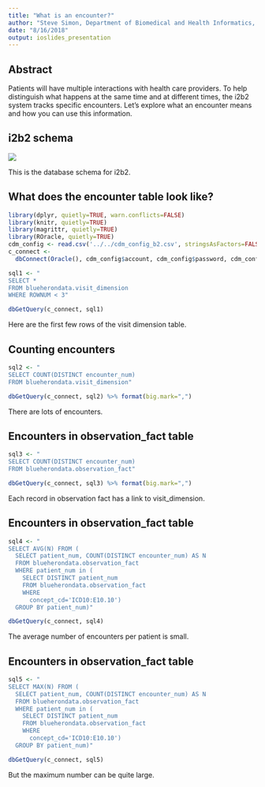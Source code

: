 ```yaml
---
title: "What is an encounter?"
author: "Steve Simon, Department of Biomedical and Health Informatics, UMKC"
date: "8/16/2018"
output: ioslides_presentation
---
```


## Abstract

Patients will have multiple interactions with health care providers. To help distinguish what happens at the same time and at different times, the i2b2 system tracks specific encounters. Let's explore what an encounter means and how you can use this information.

## i2b2 schema

![](~/heron-i2b2-analytics/doc/searching-talk/images/i2b2-schema.PNG)

<div class="notes">

This is the database schema for i2b2.

</div>

## What does the encounter table look like?

```r
library(dplyr, quietly=TRUE, warn.conflicts=FALSE)
library(knitr, quietly=TRUE)
library(magrittr, quietly=TRUE)
library(ROracle, quietly=TRUE)
cdm_config <- read.csv('../../cdm_config_b2.csv', stringsAsFactors=FALSE)
c_connect <-
  dbConnect(Oracle(), cdm_config$account, cdm_config$password, cdm_config$access)
```

```r
sql1 <- "
SELECT *
FROM blueherondata.visit_dimension
WHERE ROWNUM < 3"

dbGetQuery(c_connect, sql1)
```

<div class="notes">

Here are the first few rows of the visit dimension table.

</div>

## Counting encounters

```r
sql2 <- "
SELECT COUNT(DISTINCT encounter_num)
FROM blueherondata.visit_dimension"

dbGetQuery(c_connect, sql2) %>% format(big.mark=",")
```

<div class="notes">

There are lots of encounters.

</div>

## Encounters in observation_fact table

```r
sql3 <- "
SELECT COUNT(DISTINCT encounter_num)
FROM blueherondata.observation_fact"

dbGetQuery(c_connect, sql3) %>% format(big.mark=",")
```

<div class="notes">

Each record in observation fact has a link to visit_dimension.

</div>

## Encounters in observation_fact table

```r
sql4 <- "
SELECT AVG(N) FROM (
  SELECT patient_num, COUNT(DISTINCT encounter_num) AS N
  FROM blueherondata.observation_fact
  WHERE patient_num in (
    SELECT DISTINCT patient_num
    FROM blueherondata.observation_fact
    WHERE 
      concept_cd='ICD10:E10.10')
  GROUP BY patient_num)"

dbGetQuery(c_connect, sql4)
```

<div class="notes">

The average number of encounters per patient is small.

</div>

## Encounters in observation_fact table

```r
sql5 <- "
SELECT MAX(N) FROM (
  SELECT patient_num, COUNT(DISTINCT encounter_num) AS N
  FROM blueherondata.observation_fact
  WHERE patient_num in (
    SELECT DISTINCT patient_num
    FROM blueherondata.observation_fact
    WHERE
      concept_cd='ICD10:E10.10')
  GROUP BY patient_num)"

dbGetQuery(c_connect, sql5)
```

<div class="notes">

But the maximum number can be quite large.

</div>

